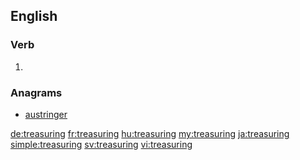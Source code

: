 ==English==

===Verb===
{{head|en|present participle}}

# {{present participle of|treasure|lang=en}}

===Anagrams===
* [[austringer#English|austringer]]

[[de:treasuring]]
[[fr:treasuring]]
[[hu:treasuring]]
[[my:treasuring]]
[[ja:treasuring]]
[[simple:treasuring]]
[[sv:treasuring]]
[[vi:treasuring]]